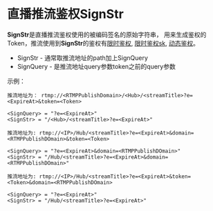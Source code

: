 # 直播推流鉴权SignStr

**SignStr**是直播推流鉴权使用的被编码签名的原始字符串， 用来生成鉴权的Token，推流使用到**SignStr**的鉴权有[限时鉴权](/pili/api/6678/push-the-current-authentication), [限时鉴权sk](/pili/api/6678/push-the-current-authentication), [动态鉴权](/pili/api/6678/push-the-current-authentication)。

* SignStr - 通常取推流地址的path加上SignQuery
* SignQuery - 是推流地址query参数token之前的query参数


示例：
```
推流地址为： rtmp://<RTMPPublishDomain>/<Hub>/<streamTitle>?e=<ExpireAt>&token=<Token>
	
<SignQuery> = "?e=<ExpireAt>"
<SignStr> = "/<Hub>/<streamTitle>?e=<ExpireAt>"
```
	
```
推流地址为: rtmp://<IP>/Hub/<streamTitle>?e=<ExpireAt>&domain=<RTMPPublishDOmain>&token=<Token>
	
<SignQuery> = "?e=<ExpireAt>&domain=<RTMPPublishDOmain>"
<SignStr> = "/Hub/<streamTitle>?e=<ExpireAt>&domain=<RTMPPublishDOmain>"
```
	
```
推流地址为: rtmp://<IP>/Hub/<streamTitle>?e=<ExpireAt>&token=<Token>&domain=<RTMPPublishDOmain>
	
<SignQuery> = "?e=<ExpireAt>"
<SignStr> = "/Hub/<streamTitle>?e=<ExpireAt>"
```


